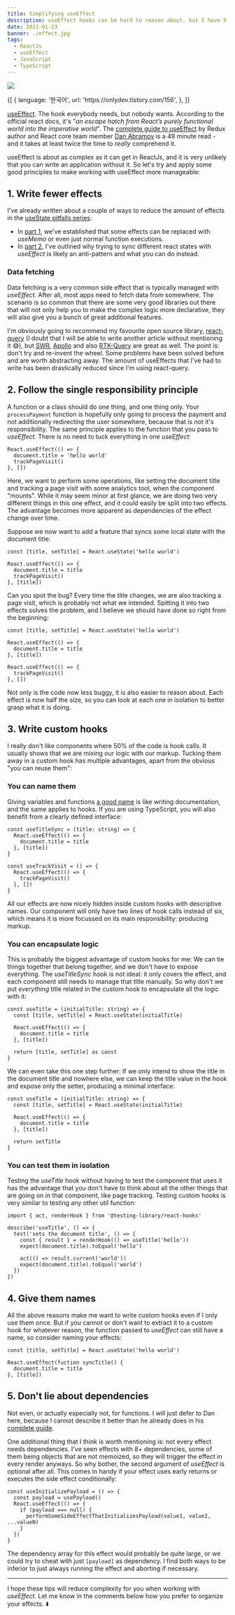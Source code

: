 ```yaml
---
title: Simplifying useEffect
description: useEffect hooks can be hard to reason about, but I have 5 principles that can help to manage them
date: 2021-01-23
banner: ./effect.jpg
tags:
  - ReactJs
  - useEffect
  - JavaScript
  - TypeScript
---
```



<img src="./effect.jpg" />

<Attribution
  name="Christopher Burns"
  url="https://unsplash.com/@christopher__burns"
/>

<Translations>
  {[
    {
      language: '한국어',
      url: 'https://onlydev.tistory.com/156',
    },
  ]}
</Translations>

[useEffect](https://reactjs.org/docs/hooks-reference.html#useeffect). The hook everybody needs, but nobody wants. According to the official react docs, it's "_an escape hatch from React’s purely functional world into the imperative world_". The [complete guide to useEffect](https://overreacted.io/a-complete-guide-to-useeffect/) by Redux author and React core team member [Dan Abramov](https://twitter.com/dan_abramov) is a 49 minute read - and it takes at least twice the time to _really_ comprehend it.

useEffect is about as complex as it can get in ReactJs, and it is very unlikely that you can write an application without it. So let's try and apply some good principles to make working with useEffect more manageable:

## 1. Write fewer effects

I've already written about a couple of ways to reduce the amount of effects in the [useState pitfalls series](./tags/use-state-pitfalls):

- In [part 1](./dont-over-use-state), we've established that some effects can be replaced with _useMemo_ or even just normal function executions.
- In [part 2](./putting-props-to-use-state), I've outlined why trying to sync different react states with _useEffect_ is likely an anti-pattern and what you can do instead.

### Data fetching

Data fetching is a very common side effect that is typically managed with _useEffect_. After all, most apps need to fetch data from somewhere. The scenario is so common that there are some very good libraries out there that will not only help you to make the complex logic more declarative, they will also give you a bunch of great additional features.

I'm obviously going to recommend my favourite open source library, [react-query](https://react-query.tanstack.com/) (I doubt that I will be able to write another article without mentioning it 😅), but [SWR](https://swr.vercel.app/), [Apollo](https://apollographql.com/client) and also [RTK-Query](https://rtk-query-docs.netlify.app/) are great as well. The point is: don't try and re-invent the wheel. Some problems have been solved before and are worth abstracting away. The amount of useEffects that I've had to write has been drastically reduced since I'm using react-query.

## 2. Follow the single responsibility principle

A function or a class should do one thing, and one thing only. Your `processPayment` function is hopefully only going to process the payment and not additionally redirecting the user somewhere, because that is not it's responsibility. The same principle applies to the function that you pass to _useEffect_. There is no need to tuck everything in one _useEffect_:

```js:title=one-effect-two-responsibilities
React.useEffect(() => {
  document.title = 'hello world'
  trackPageVisit()
}, [])
```

Here, we want to perform some operations, like setting the document title and tracking a page visit with some analytics tool, when the component "mounts". While it may seem minor at first glance, we are doing two very different things in this one effect, and it could easily be split into two effects. The advantage becomes more apparent as dependencies of the effect change over time.

Suppose we now want to add a feature that syncs some local state with the document title:

```js:title=sync-title {1,4,6}
const [title, setTitle] = React.useState('hello world')

React.useEffect(() => {
  document.title = title
  trackPageVisit()
}, [title])
```

Can you spot the bug? Every time the title changes, we are also tracking a page visit, which is probably not what we intended. Spitting it into two effects solves the problem, and I believe we should have done so right from the beginning:

```js:title=single-responsibility
const [title, setTitle] = React.useState('hello world')

React.useEffect(() => {
  document.title = title
}, [title])

React.useEffect(() => {
  trackPageVisit()
}, [])
```

Not only is the code now less buggy, it is also easier to reason about. Each effect is now half the size, so you can look at each one in isolation to better grasp what it is doing.

## 3. Write custom hooks

I really don't like components where 50% of the code is hook calls. It usually shows that we are mixing our logic with our markup. Tucking them away in a custom hook has multiple advantages, apart from the obvious "you can reuse them":

### You can name them

Giving variables and functions [a good name](./on-naming-things) is like writing documentation, and the same applies to hooks. If you are using TypeScript, you will also benefit from a clearly defined interface:

```ts:title=named-hooks
const useTitleSync = (title: string) => {
  React.useEffect(() => {
    document.title = title
  }, [title])
}

const useTrackVisit = () => {
  React.useEffect(() => {
    trackPageVisit()
  }, [])
}
```

All our effects are now nicely hidden inside custom hooks with descriptive names. Our component will only have two lines of hook calls instead of six, which means it is more focussed on its main responsibility: producing markup.

### You can encapsulate logic

This is probably the biggest advantage of custom hooks for me: We can tie things together that belong together, and we don't have to expose everything. The _useTitleSync_ hook is not ideal: it only covers the effect, and each component still needs to manage that title manually. So why don't we put _everything_ title related in the custom hook to encapsulate all the logic with it:

```ts:title=useTitle {1-2,8}
const useTitle = (initialTitle: string) => {
  const [title, setTitle] = React.useState(initialTitle)

  React.useEffect(() => {
    document.title = title
  }, [title])

  return [title, setTitle] as const
}
```

We can even take this one step further: If we only intend to show the title in the document title and nowhere else, we can keep the title value in the hook and expose only the setter, producing a minimal interface:

```ts:title=encapsulated-value {8}
const useTitle = (initialTitle: string) => {
  const [title, setTitle] = React.useState(initialTitle)

  React.useEffect(() => {
    document.title = title
  }, [title])

  return setTitle
}
```

### You can test them in isolation

Testing the _useTitle_ hook without having to test the component that uses it has the advantage that you don't have to think about all the other things that are going on in that component, like page tracking. Testing custom hooks is very similar to testing any other util function:

```js:title=testing-custom-hooks
import { act, renderHook } from '@testing-library/react-hooks'

describe('useTitle', () => {
  test('sets the document title', () => {
    const { result } = renderHook(() => useTitle('hello'))
    expect(document.title).toEqual('hello')

    act(() => result.current('world'))
    expect(document.title).toEqual('world')
  })
})
```

## 4. Give them names

All the above reasons make me want to write custom hooks even if I only use them once. But if you cannot or don't want to extract it to a custom hook for whatever reason, the function passed to _useEffect_ can still have a name, so consider naming your effects:

```js:title=named-effect
const [title, setTitle] = React.useState('hello world')

React.useEffect(fuction syncTitle() {
  document.title = title
}, [title])
```

## 5. Don't lie about dependencies

Not even, or actually especially not, for functions. I will just defer to Dan here, because I cannot describe it better than he already does in his [complete guide](https://overreacted.io/a-complete-guide-to-useeffect/#dont-lie-to-react-about-dependencies).

One additional thing that I think is worth mentioning is: not every effect needs dependencies. I've seen effects with 8+ dependencies, some of them being objects that are not memoized, so they will trigger the effect in every render anyways. So why bother, the second argument of _useEffect_ is optional after all. This comes in handy if your effect uses early returns or executes the side effect conditionally:

```js:title=effect-without-dependencies
const useInitializePayload = () => {
  const payload = usePayload()
  React.useEffect(() => {
    if (payload === null) {
      performSomeSideEffectThatInitializesPayload(value1, value2, ...valueN)
    }
  })
}
```

The dependency array for this effect would probably be quite large, or we could try to cheat with just `[payload]` as dependency. I find both ways to be inferior to just always running the effect and aborting if necessary.

---

I hope these tips will reduce complexity for you when working with _useEffect_. Let me know in the comments below how you prefer to organize your effects. ⬇️

<Comments />
